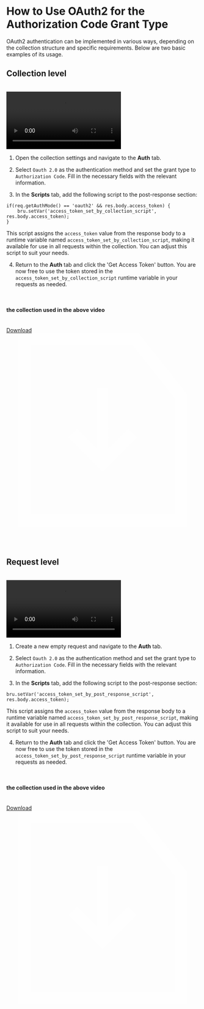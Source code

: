 # How to Use OAuth2 for the Authorization Code Grant Type

OAuth2 authentication can be implemented in various ways, depending on the collection structure and specific requirements. Below are two basic examples of its usage.

## Collection level

<br />

<video controls className="mt-10">
  <source
    src="/screenrecordings/oauth2/authorization-code-collection-level.mp4"
    type="video/mp4"
  />
  Your browser does not support the video tag.
</video>

<br />

1. Open the collection settings and navigate to the **Auth** tab.

2. Select `Oauth 2.0` as the authentication method and set the grant type to `Authorization Code`. Fill in the necessary fields with the relevant information.

3. In the **Scripts** tab, add the following script to the post-response section:

```javascript"
if(req.getAuthMode() == 'oauth2' && res.body.access_token) {
    bru.setVar('access_token_set_by_collection_script', res.body.access_token);
}
```

This script assigns the `access_token` value from the response body to a runtime variable named `access_token_set_by_collection_script`, making it available for use in all requests within the collection. You can adjust this script to suit your needs.

4. Return to the **Auth** tab and click the 'Get Access Token' button. You are now free to use the token stored in the `access_token_set_by_collection_script` runtime variable in your requests as needed.

<br />

#### the collection used in the above video

<br />

<a href="/files/oauth2/authorization-code-collection-level.json" download="oauth2-authorization-code-collection-level.json" className="mt-2">
  <div className="hover:underline w-fit border border-slate-500 rounded-md py-1 px-2 flex flex-row justify-center items-center gap-2">
    <div className="mt-1 w-fit">Download</div>
    <svg
        width={20}
        height={20}
        viewBox="0 0 32 32"
        xmlns="http://www.w3.org/2000/svg"
    >
        <g fill="none" fillRule="evenodd">
        <path d="M0 0h32v32H0z" />
        <path
            d="M22.01 0 30 10.018V32H2V0zm-.964 2H4v28h24V10.718zM17 9l-.001 10.085 3.269-3.267 1.414 1.414-5.657 5.657-.025-.025-.025.025-5.657-5.657 1.414-1.414L15 19.084V9z"
            fill="#fff5"
            fillRule="nonzero"
        />
        </g>
    </svg>
  </div>
</a>

<br />
<br />
<br />

## Request level

<br />

<video controls className="mt-10">
  <source
    src="/screenrecordings/oauth2/authorization-code-request-level.mp4"
    type="video/mp4"
  />
  Your browser does not support the video tag.
</video>

<br />

1. Create a new empty request and navigate to the **Auth** tab.

2. Select `Oauth 2.0` as the authentication method and set the grant type to `Authorization Code`. Fill in the necessary fields with the relevant information.

3. In the **Scripts** tab, add the following script to the post-response section:

```javascript"
bru.setVar('access_token_set_by_post_response_script', res.body.access_token);
```

This script assigns the `access_token` value from the response body to a runtime variable named `access_token_set_by_post_response_script`, making it available for use in all requests within the collection. You can adjust this script to suit your needs.

4. Return to the **Auth** tab and click the 'Get Access Token' button. You are now free to use the token stored in the `access_token_set_by_post_response_script` runtime variable in your requests as needed.

<br />

#### the collection used in the above video

<br />

<a href="/files/oauth2/authorization-code-request-level.json" download="oauth2-authorization-code-request-level.json" className="mt-2">
  <div className="hover:underline w-fit border border-slate-500 rounded-md py-1 px-2 flex flex-row justify-center items-center gap-2">
    <div className="mt-1 w-fit">Download</div>
    <svg
        width={20}
        height={20}
        viewBox="0 0 32 32"
        xmlns="http://www.w3.org/2000/svg"
    >
        <g fill="none" fillRule="evenodd">
        <path d="M0 0h32v32H0z" />
        <path
            d="M22.01 0 30 10.018V32H2V0zm-.964 2H4v28h24V10.718zM17 9l-.001 10.085 3.269-3.267 1.414 1.414-5.657 5.657-.025-.025-.025.025-5.657-5.657 1.414-1.414L15 19.084V9z"
            fill="#fff5"
            fillRule="nonzero"
        />
        </g>
    </svg>
  </div>
</a>

<br />
<br />